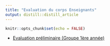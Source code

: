 ```yaml
---
title: "Evaluation du corps Enseignants"
output: distill::distill_article
---
```


```r
knitr::opts_chunk$set(echo = FALSE)
```

- <a href="https://forms.office.com/Pages/ResponsePage.aspx?id=TWbW27lO60aZ2FxDuhU8YXtyIxL24E5LgGv3yrGcR75UNk5ET0pFUDQ3M1hKMTVFS0RNTkQ4UkoyRy4u" target="_blank">Evaluation préliminaire (Groupe 1ère année) </a>






